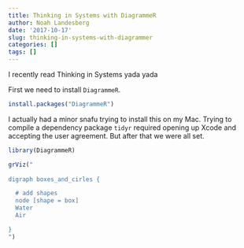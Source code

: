 ```yaml
---
title: Thinking in Systems with DiagrammeR
author: Noah Landesberg
date: '2017-10-17'
slug: thinking-in-systems-with-diagrammer
categories: []
tags: []
---
```


I recently read Thinking in Systems yada yada
  
First we need to install `DiagrammeR`. 
```r
install.packages("DiagrammeR")
```

I actually had a minor snafu trying to install this on my Mac. Trying to compile a dependency package `tidyr` required opening up Xcode and accepting the user agreement. But after that we were all set.

```r
library(DiagrammeR)
```

```r
grViz("
 
digraph boxes_and_cirles {

  # add shapes
  node [shape = box]
  Water
  Air

}      
")
```

